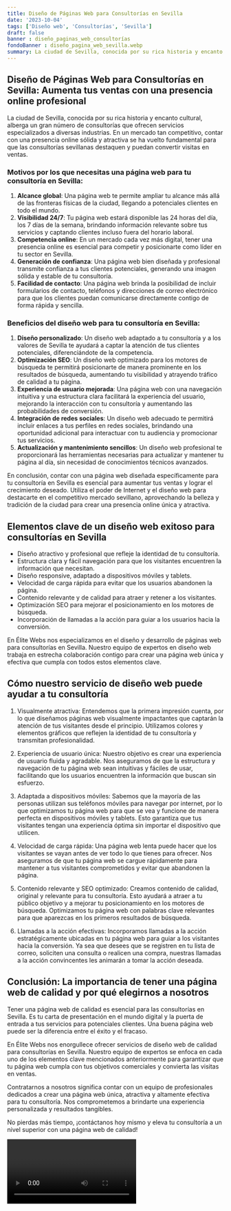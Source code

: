 ```yaml
---
title: Diseño de Páginas Web para Consultorías en Sevilla
date: '2023-10-04'
tags: ['Diseño web', 'Consultorías', 'Sevilla']
draft: false
banner : diseño_paginas_web_consultorías
fondoBanner : diseño_pagina_web_sevilla.webp
summary: La ciudad de Sevilla, conocida por su rica historia y encanto cultural, alberga un gran número de consultorías que ofrecen servicios especializados a diversas industrias. En un mercado tan competitivo, contar con una presencia online sólida y atractiva se ha vuelto fundamental para que las consultorías sevillanas destaquen y puedan convertir visitas en ventas.
---
```


## Diseño de Páginas Web para Consultorías en Sevilla: Aumenta tus ventas con una presencia online profesional

La ciudad de Sevilla, conocida por su rica historia y encanto cultural, alberga un gran número de consultorías que ofrecen servicios especializados a diversas industrias. En un mercado tan competitivo, contar con una presencia online sólida y atractiva se ha vuelto fundamental para que las consultorías sevillanas destaquen y puedan convertir visitas en ventas.

### Motivos por los que necesitas una página web para tu consultoría en Sevilla:

1. **Alcance global**: Una página web te permite ampliar tu alcance más allá de las fronteras físicas de la ciudad, llegando a potenciales clientes en todo el mundo.
2. **Visibilidad 24/7**: Tu página web estará disponible las 24 horas del día, los 7 días de la semana, brindando información relevante sobre tus servicios y captando clientes incluso fuera del horario laboral.
3. **Competencia online**: En un mercado cada vez más digital, tener una presencia online es esencial para competir y posicionarte como líder en tu sector en Sevilla.
4. **Generación de confianza**: Una página web bien diseñada y profesional transmite confianza a tus clientes potenciales, generando una imagen sólida y estable de tu consultoría.
5. **Facilidad de contacto**: Una página web brinda la posibilidad de incluir formularios de contacto, teléfonos y direcciones de correo electrónico para que los clientes puedan comunicarse directamente contigo de forma rápida y sencilla.

### Beneficios del diseño web para tu consultoría en Sevilla:

1. **Diseño personalizado**: Un diseño web adaptado a tu consultoría y a los valores de Sevilla te ayudará a captar la atención de tus clientes potenciales, diferenciándote de la competencia.
2. **Optimización SEO**: Un diseño web optimizado para los motores de búsqueda te permitirá posicionarte de manera prominente en los resultados de búsqueda, aumentando tu visibilidad y atrayendo tráfico de calidad a tu página.
3. **Experiencia de usuario mejorada**: Una página web con una navegación intuitiva y una estructura clara facilitará la experiencia del usuario, mejorando la interacción con tu consultoría y aumentando las probabilidades de conversión.
4. **Integración de redes sociales**: Un diseño web adecuado te permitirá incluir enlaces a tus perfiles en redes sociales, brindando una oportunidad adicional para interactuar con tu audiencia y promocionar tus servicios.
5. **Actualización y mantenimiento sencillos**: Un diseño web profesional te proporcionará las herramientas necesarias para actualizar y mantener tu página al día, sin necesidad de conocimientos técnicos avanzados.

En conclusión, contar con una página web diseñada específicamente para tu consultoría en Sevilla es esencial para aumentar tus ventas y lograr el crecimiento deseado. Utiliza el poder de Internet y el diseño web para destacarte en el competitivo mercado sevillano, aprovechando la belleza y tradición de la ciudad para crear una presencia online única y atractiva.

<GifSeo />

<Cta />

## Elementos clave de un diseño web exitoso para consultorías en Sevilla

- Diseño atractivo y profesional que refleje la identidad de tu consultoría.
- Estructura clara y fácil navegación para que los visitantes encuentren la información que necesitan.
- Diseño responsive, adaptado a dispositivos móviles y tablets.
- Velocidad de carga rápida para evitar que los usuarios abandonen la página.
- Contenido relevante y de calidad para atraer y retener a los visitantes.
- Optimización SEO para mejorar el posicionamiento en los motores de búsqueda.
- Incorporación de llamadas a la acción para guiar a los usuarios hacia la conversión.

En Élite Webs nos especializamos en el diseño y desarrollo de páginas web para consultorías en Sevilla. Nuestro equipo de expertos en diseño web trabaja en estrecha colaboración contigo para crear una página web única y efectiva que cumpla con todos estos elementos clave.

## Cómo nuestro servicio de diseño web puede ayudar a tu consultoría

1. Visualmente atractiva: Entendemos que la primera impresión cuenta, por lo que diseñamos páginas web visualmente impactantes que captarán la atención de tus visitantes desde el principio. Utilizamos colores y elementos gráficos que reflejen la identidad de tu consultoría y transmitan profesionalidad.

2. Experiencia de usuario única: Nuestro objetivo es crear una experiencia de usuario fluida y agradable. Nos aseguramos de que la estructura y navegación de tu página web sean intuitivas y fáciles de usar, facilitando que los usuarios encuentren la información que buscan sin esfuerzo.

3. Adaptada a dispositivos móviles: Sabemos que la mayoría de las personas utilizan sus teléfonos móviles para navegar por internet, por lo que optimizamos tu página web para que se vea y funcione de manera perfecta en dispositivos móviles y tablets. Esto garantiza que tus visitantes tengan una experiencia óptima sin importar el dispositivo que utilicen.

4. Velocidad de carga rápida: Una página web lenta puede hacer que los visitantes se vayan antes de ver todo lo que tienes para ofrecer. Nos aseguramos de que tu página web se cargue rápidamente para mantener a tus visitantes comprometidos y evitar que abandonen la página.

5. Contenido relevante y SEO optimizado: Creamos contenido de calidad, original y relevante para tu consultoría. Esto ayudará a atraer a tu público objetivo y a mejorar tu posicionamiento en los motores de búsqueda. Optimizamos tu página web con palabras clave relevantes para que aparezcas en los primeros resultados de búsqueda.

6. Llamadas a la acción efectivas: Incorporamos llamadas a la acción estratégicamente ubicadas en tu página web para guiar a los visitantes hacia la conversión. Ya sea que desees que se registren en tu lista de correo, soliciten una consulta o realicen una compra, nuestras llamadas a la acción convincentes les animarán a tomar la acción deseada.

## Conclusión: La importancia de tener una página web de calidad y por qué elegirnos a nosotros

Tener una página web de calidad es esencial para las consultorías en Sevilla. Es tu carta de presentación en el mundo digital y la puerta de entrada a tus servicios para potenciales clientes. Una buena página web puede ser la diferencia entre el éxito y el fracaso.

En Élite Webs nos enorgullece ofrecer servicios de diseño web de calidad para consultorías en Sevilla. Nuestro equipo de expertos se enfoca en cada uno de los elementos clave mencionados anteriormente para garantizar que tu página web cumpla con tus objetivos comerciales y convierta las visitas en ventas.

Contratarnos a nosotros significa contar con un equipo de profesionales dedicados a crear una página web única, atractiva y altamente efectiva para tu consultoría. Nos comprometemos a brindarte una experiencia personalizada y resultados tangibles.

No pierdas más tiempo, ¡contáctanos hoy mismo y eleva tu consultoría a un nivel superior con una página web de calidad!

<Video />

<CtaBot job='Consultorías' city='Sevilla'/>

<Gmaps query='Sevilla+españa+maps' />